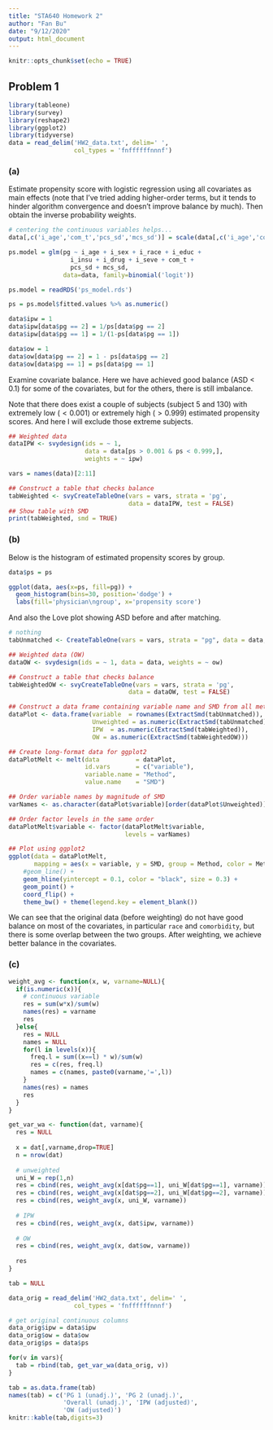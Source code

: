 ```yaml
---
title: "STA640 Homework 2"
author: "Fan Bu"
date: "9/12/2020"
output: html_document
---
```


```r
knitr::opts_chunk$set(echo = TRUE)
```

## Problem 1
```r
library(tableone)
library(survey)
library(reshape2)
library(ggplot2)
library(tidyverse)
data = read_delim('HW2_data.txt', delim=' ',
                  col_types = 'fnffffffnnnf')
```

### (a)
Estimate propensity score with logistic regression using all covariates as main effects (note that I've tried adding higher-order terms, but it tends to hinder algorithm convergence and doesn't improve balance by much). Then obtain the inverse probability weights.
```r
# centering the continuous variables helps...
data[,c('i_age','com_t','pcs_sd','mcs_sd')] = scale(data[,c('i_age','com_t','pcs_sd','mcs_sd')],scale=FALSE)

ps.model = glm(pg ~ i_age + i_sex + i_race + i_educ + 
                 i_insu + i_drug + i_seve + com_t + 
                 pcs_sd + mcs_sd, 
               data=data, family=binomial('logit'))
```

```r
ps.model = readRDS('ps_model.rds')
```

```r
ps = ps.model$fitted.values %>% as.numeric()

data$ipw = 1
data$ipw[data$pg == 2] = 1/ps[data$pg == 2]
data$ipw[data$pg == 1] = 1/(1-ps[data$pg == 1])

data$ow = 1
data$ow[data$pg == 2] = 1 - ps[data$pg == 2]
data$ow[data$pg == 1] = ps[data$pg == 1]
```

Examine covariate balance. Here we have achieved good balance (ASD < 0.1) for some of the covariates, but for the others, there is still imbalance.

Note that there does exist a couple of subjects (subject 5 and 130) with extremely low ($<0.001$) or extremely high ($>0.999$) estimated propensity scores. And here I will exclude those extreme subjects. 
```r
## Weighted data
dataIPW <- svydesign(ids = ~ 1, 
                     data = data[ps > 0.001 & ps < 0.999,], 
                     weights = ~ ipw)

vars = names(data)[2:11]

## Construct a table that checks balance
tabWeighted <- svyCreateTableOne(vars = vars, strata = 'pg',
                                 data = dataIPW, test = FALSE)
## Show table with SMD
print(tabWeighted, smd = TRUE)
```


### (b)

Below is the histogram of estimated propensity scores by group.

```r
data$ps = ps

ggplot(data, aes(x=ps, fill=pg)) +
  geom_histogram(bins=30, position='dodge') +
  labs(fill='physician\ngroup', x='propensity score')
```

And also the Love plot showing ASD before and after matching.

```r
# nothing
tabUnmatched <- CreateTableOne(vars = vars, strata = "pg", data = data, test = FALSE)

## Weighted data (OW)
dataOW <- svydesign(ids = ~ 1, data = data, weights = ~ ow)

## Construct a table that checks balance
tabWeightedOW <- svyCreateTableOne(vars = vars, strata = 'pg',
                                 data = dataOW, test = FALSE)

```


```r
## Construct a data frame containing variable name and SMD from all methods
dataPlot <- data.frame(variable  = rownames(ExtractSmd(tabUnmatched)),
                       Unweighted = as.numeric(ExtractSmd(tabUnmatched)),
                       IPW  = as.numeric(ExtractSmd(tabWeighted)),
                       OW = as.numeric(ExtractSmd(tabWeightedOW)))

## Create long-format data for ggplot2
dataPlotMelt <- melt(data          = dataPlot,
                     id.vars       = c("variable"),
                     variable.name = "Method",
                     value.name    = "SMD")

## Order variable names by magnitude of SMD
varNames <- as.character(dataPlot$variable)[order(dataPlot$Unweighted)]

## Order factor levels in the same order
dataPlotMelt$variable <- factor(dataPlotMelt$variable,
                                levels = varNames)

## Plot using ggplot2
ggplot(data = dataPlotMelt,
       mapping = aes(x = variable, y = SMD, group = Method, color = Method)) +
    #geom_line() +
    geom_hline(yintercept = 0.1, color = "black", size = 0.3) +
    geom_point() +
    coord_flip() +
    theme_bw() + theme(legend.key = element_blank())
```


We can see that the original data (before weighting) do not have good balance on most of the covariates, in particular `race` and `comorbidity`, but there is some overlap between the two groups. After weighting, we achieve better balance in the covariates. 

### (c)

```r
weight_avg <- function(x, w, varname=NULL){
  if(is.numeric(x)){
    # continuous variable
    res = sum(w*x)/sum(w)
    names(res) = varname
    res
  }else{
    res = NULL
    names = NULL
    for(l in levels(x)){
      freq.l = sum((x==l) * w)/sum(w)
      res = c(res, freq.l)
      names = c(names, paste0(varname,'=',l))
    }
    names(res) = names
    res
  }
}

get_var_wa <- function(dat, varname){
  res = NULL
  
  x = dat[,varname,drop=TRUE]
  n = nrow(dat)
  
  # unweighted
  uni_W = rep(1,n)
  res = cbind(res, weight_avg(x[dat$pg==1], uni_W[dat$pg==1], varname))
  res = cbind(res, weight_avg(x[dat$pg==2], uni_W[dat$pg==2], varname))
  res = cbind(res, weight_avg(x, uni_W, varname))
  
  # IPW
  res = cbind(res, weight_avg(x, dat$ipw, varname))
  
  # OW
  res = cbind(res, weight_avg(x, dat$ow, varname))
  
  res
}

```


```r
tab = NULL

data_orig = read_delim('HW2_data.txt', delim=' ',
                  col_types = 'fnffffffnnnf')

# get original continuous columns
data_orig$ipw = data$ipw
data_orig$ow = data$ow
data_orig$ps = data$ps

for(v in vars){
  tab = rbind(tab, get_var_wa(data_orig, v))
}

tab = as.data.frame(tab)
names(tab) = c('PG 1 (unadj.)', 'PG 2 (unadj.)', 
               'Overall (unadj.)', 'IPW (adjusted)', 
               'OW (adjusted)')
knitr::kable(tab,digits=3)
```


<!-- |     |     |Unadjusted |       |    Adjusted |   | -->
<!-- |-----|------|-------|-------|-------|----------| -->
<!-- |     | **PG 1** | **PG 2** | **Overall** |  **IPW** |  **OW**  | -->
<!-- | Age (yrs) |  40.45 | 39.65 |        |  -->


